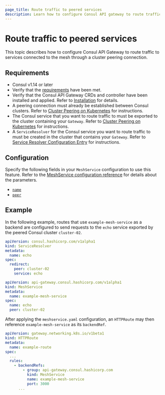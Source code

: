 ```yaml
---
page_title: Route traffic to peered services
description: Learn how to configure Consul API gateway to route traffic to services connected to the mesh through a peering connection.
---
```


# Route traffic to peered services

This topic describes how to configure Consul API Gateway to route traffic to services connected to the mesh through a cluster peering connection.

## Requirements

- Consul v1.14 or later
- Verify that the [requirements](/consul/docs/north-south/api-gateway/k8s/tech-specs) have been met.
- Verify that the Consul API Gateway CRDs and controller have been installed and applied. Refer to [Installation](/consul/docs/north-south/api-gateway/k8s/enable) for details.
- A peering connection must already be established between Consul clusters. Refer to [Cluster Peering on Kubernetes](/consul/docs/east-west/cluster-peering/tech-specs/k8s) for instructions.
- The Consul service that you want to route traffic to must be exported to the cluster containing your `Gateway`. Refer to [Cluster Peering on Kubernetes](/consul/docs/east-west/cluster-peering/tech-specs/k8s) for instructions.
- A `ServiceResolver` for the Consul service you want to route traffic to must be created in the cluster that contains your `Gateway`. Refer to [Service Resolver Configuration Entry](/consul/docs/reference/config-entry/service-resolver) for instructions.

## Configuration

Specify the following fields in your `MeshService` configuration to use this feature. Refer to the [MeshService configuration reference](/consul/docs/reference/k8s/api-gateway/meshservice) for details about the parameters.

- [`name`](/consul/docs/connect/gateways/api-gateway/configuration/meshservice#name)
- [`peer`](/consul/docs/connect/gateways/api-gateway/configuration/meshservice#peer)

## Example

In the following example, routes that use `example-mesh-service` as a backend are configured to send requests to the `echo` service exported by the peered Consul cluster `cluster-02`.

<CodeBlockConfig filename="serviceresolver.yaml">

```yaml hideClipboard
apiVersion: consul.hashicorp.com/v1alpha1
kind: ServiceResolver
metadata:
  name: echo
spec:
  redirect:
    peer: cluster-02
    service: echo
```
</CodeBlockConfig>

<CodeBlockConfig filename="meshservice.yaml">

```yaml hideClipboard
apiVersion: api-gateway.consul.hashicorp.com/v1alpha1
kind: MeshService
metadata:
  name: example-mesh-service
spec:
  name: echo
  peer: cluster-02
```
</CodeBlockConfig>

After applying the `meshservice.yaml` configuration, an `HTTPRoute` may then reference `example-mesh-service` as its `backendRef`.

<CodeBlockConfig filename="route.yaml">

```yaml hideClipboard
apiVersion: gateway.networking.k8s.io/v1beta1
kind: HTTPRoute
metadata:
  name: example-route
spec:
  ...
  rules:
    - backendRefs:
        - group: api-gateway.consul.hashicorp.com
          kind: MeshService
          name: example-mesh-service
          port: 3000
      ...
```
</CodeBlockConfig>
